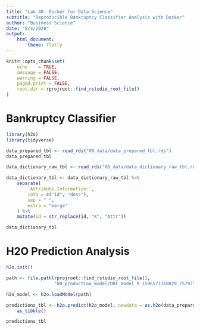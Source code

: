 ```yaml
---
title: "Lab 40: Docker for Data Science"
subtitle: "Reproducible Bankruptcy Classifier Analysis with Docker"
author: "Business Science"
date: "8/4/2020"
output: 
    html_document:
        theme: flatly
---
```


```r
knitr::opts_chunk$set(
    echo    = TRUE,
    message = FALSE,
    warning = FALSE,
    paged.print = FALSE, 
    root.dir = rprojroot::find_rstudio_root_file()
)
```

# Bankruptcy Classifier


```r
library(h2o)
library(tidyverse)
```

```r
data_prepared_tbl <- read_rds("00_data/data_prepared_tbl.rds")
data_prepared_tbl
```

```r
data_dictionary_raw_tbl <- read_rds("00_data/data_dictionary_raw_tbl.rds")

data_dictionary_tbl <- data_dictionary_raw_tbl %>%
    separate(
        `Attribute.Information:`,
        into = c("id", "desc"),
        sep = " ",
        extra = "merge"
    ) %>%
    mutate(id = str_replace(id, "X", "Attr"))

data_dictionary_tbl
```

# H2O Prediction Analysis

```r
h2o.init()
```

```r
path <- file.path(rprojroot::find_rstudio_root_file(),
                  "00_production_model/DRF_model_R_1596571310829_25797")

h2o_model <- h2o.loadModel(path)
```

```r
predictions_tbl <- h2o.predict(h2o_model, newdata = as.h2o(data_prepared_tbl)) %>%
    as_tibble()

predictions_tbl
```

